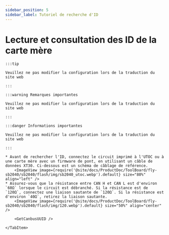 ```yaml
---
sidebar_position: 5
sidebar_label: Tutoriel de recherche d'ID
---
```





# Lecture et consultation des ID de la carte mère

    :::tip

    Veuillez ne pas modifier la configuration lors de la traduction du site web

    :::

    :::warning Remarques importantes

    Veuillez ne pas modifier la configuration lors de la traduction du site web

    :::

    :::danger Informations importantes

    Veuillez ne pas modifier la configuration lors de la traduction du site web

    :::

<Tabs>
    <TabItem value="can" label="Obtention de l'UUID de CANBus">

    * Avant de rechercher l'ID, connectez le circuit imprimé à l'UTOC ou à une carte mère avec un firmware de pont, en utilisant un câble de données XT30. Ci-dessous est un schéma de câblage de référence.
        <ImageView image={require('@site/docs/ProductDoc/ToolBoard/fly-sb2040/sb2040/flash/img/sb2040_utoc.webp').default} size="80%" align="left" />
    * Assurez-vous que la résistance entre CAN H et CAN L est d'environ `60Ω` lorsque le circuit est débranché. Si la résistance est de `120Ω`, connectez une liaison sautante de `120Ω`. Si la résistance est d'environ `40Ω`, retirez la liaison sautante.
        <ImageView image={require('@site/docs/ProductDoc/ToolBoard/fly-sb2040/sb2040/flash/img/120.webp').default} size="50%" align="center" />
    
        <GetCanbusUUID />

    </TabItem>
</Tabs>
